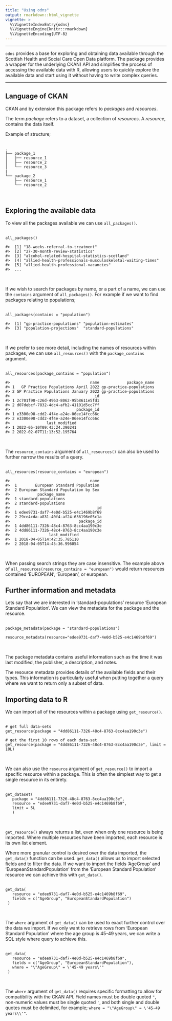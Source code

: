 ```yaml
---
title: "Using odns"
output: rmarkdown::html_vignette
vignette: >
  %\VignetteIndexEntry{odns}
  %\VignetteEngine{knitr::rmarkdown}
  %\VignetteEncoding{UTF-8}
---
```

---


`odns` provides a base for exploring and obtaining data available through the Scottish Health and Social Care Open Data platform. The package provides a wrapper for the underlying CKAN) API and simplifies the process of accessing the available data with R, allowing users to quickly explore the available data and start using it without having to write complex queries.


---


## Language of CKAN


CKAN and by extension this package refers to *packages* and *resources*. 

The term *package* refers to a dataset, a collection of *resources*. A *resource*, contains the data itself.

Example of structure;
<br><br>
```
.
├── package_1
│   ├── resource_1
│   ├── resource_2
│   └── resource_3
|
└── package_2
    ├── resource_1
    └── resource_2
```
<br>

## Exploring the available data


To view all the packages available we can use `all_packages()`.
<br><br>
```
all_packages()
  
#>  [1] "18-weeks-referral-to-treatment"                                                
#>  [2] "27-30-month-review-statistics"                                                
#>  [3] "alcohol-related-hospital-statistics-scotland"
#>  [4] "allied-health-professionals-musculoskeletal-waiting-times"
#>  [5] "allied-health-professional-vacancies"
#>  ...
```
<br>

If we wish to search for packages by name, or a part of a name, we can use the `contains` argument of `all_packages()`. For example if we want to find packages relating to populations;
<br><br>
```
all_packages(contains = "population")

#>  [1] "gp-practice-populations" "population-estimates"   
#>  [3] "population-projections"  "standard-populations"
```
<br>

If we prefer to see more detail, including the names of resources within packages, we can use `all_resources()` with the `package_contains` argument.
<br><br>
```
all_resources(package_contains = "population")

#>                                   name            package_name
#> 1   GP Practice Populations April 2022 gp-practice-populations
#> 2 GP Practice Populations January 2022 gp-practice-populations
#>                                     id
#> 1 2c701f90-c26d-4963-8062-95b8611e5fd1
#> 2 d07debcf-7832-4dc4-afb2-41101d5cc7ff
#>                             package_id
#> 1 e3300e98-cdd2-4f4e-a24e-06ee14fcc66c
#> 2 e3300e98-cdd2-4f4e-a24e-06ee14fcc66c
#>                last_modified
#> 1 2022-05-10T09:43:24.390241
#> 2 2022-02-07T11:13:52.195764
```
<br>

The `resource_contains` argument of `all_resources()` can also be used to further narrow the results of a query.
<br><br>
```
all_resources(resource_contains = "european")

#>                                   name
#>  1        European Standard Population
#>  2 European Standard Population by Sex
#>            package_name
#>  1 standard-populations
#>  2 standard-populations
#>                                      id
#>  1 edee9731-daf7-4e0d-b525-e4c1469b8f69
#>  2 29ce4cda-a831-40f4-af24-636196e05c1a
#>                              package_id
#>  1 4dd86111-7326-48c4-8763-8cc4aa190c3e
#>  2 4dd86111-7326-48c4-8763-8cc4aa190c3e
#>                 last_modified
#>  1 2018-04-05T14:42:35.785110
#>  2 2018-04-05T14:45:36.996054
```
<br>

When passing search strings they are case insensitive. The example above of `all_resources(resource_contains = "european")` would return resources contained 'EUROPEAN', 'European', or european.
<br>

## Further information and metadata


Lets say that we are interested in 'standard-populations' resource 'European Standard Population'. We can view the metadata for the package and the resource.
<br><br>
```
package_metadata(package = "standard-populations")

resource_metadata(resource="edee9731-daf7-4e0d-b525-e4c1469b8f69")
```
<br>

The package metadata contains useful information such as the time it was last modified, the publisher, a description, and notes.

The resource metadata provides details of the available fields and their types. This information is particularly useful when putting together a query where we want to return only a subset of data.
<br>

## Importing data to R


We can import all of the resources within a package using `get_resource()`.
<br><br>
```
# get full data-sets
get_resource(package = "4dd86111-7326-48c4-8763-8cc4aa190c3e")

# get the first 10 rows of each data-set
get_resource(package = "4dd86111-7326-48c4-8763-8cc4aa190c3e", limit = 10L)
```
<br>

We can also use the `resource` argument of `get_resource()` to import a specific resource within a package. This is often the simplest way to get a single resource in its entirety.
<br><br>
```
get_dataset(
   package = "4dd86111-7326-48c4-8763-8cc4aa190c3e",
   resource = "edee9731-daf7-4e0d-b525-e4c1469b8f69",
   limit = 5L
   )
```
<br>

`get_resource()` always returns a list, even when only one resource is being imported. Where multiple resources have been imported, each resource is its own list element.

Where more granular control is desired over the data imported, the `get_data()` function can be used. `get_data()` allows us to import selected fields and to filter the data. If we want to import the fields 'AgeGroup' and 'EuropeanStandardPopulation' from the 'European Standard Population' resource we can achieve this with `get_data()`.
<br><br>
```
get_data(
   resource = "edee9731-daf7-4e0d-b525-e4c1469b8f69",
   fields = c("AgeGroup", "EuropeanStandardPopulation")
 )
```
<br>

The `where` argument of `get_data()` can be used to exact further control over the data we import. If we only want to retrieve rows from 'European Standard Population' where the age group is 45-49 years, we can write a SQL style where query to achieve this.
<br><br>
```
get_data(
   resource = "edee9731-daf7-4e0d-b525-e4c1469b8f69",
   fields = c("AgeGroup", "EuropeanStandardPopulation"),
   where = "\"AgeGroup\" = \'45-49 years\'"
 )
 ```
 <br>

The `where` argument of `get_data()` requires specific formatting to allow for compatibility with the CKAN API. Field names must be double quoted `"`, non-numeric values must be single quoted `'`, and both single and double quotes must be delimited, for example; `where = "\"AgeGroup\" = \'45-49 years\\'"`.
<br>
<br>

